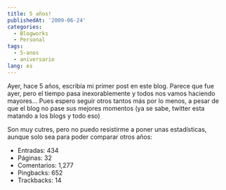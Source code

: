 ```yaml
---
title: 5 años!
publishedAt: '2009-06-24'
categories:
  - Blogworks
  - Personal
tags:
  - 5-anos
  - aniversario
lang: es
---
```


Ayer, hace 5 años, escribía mi primer post en este blog. Parece que fue ayer, pero el tiempo pasa inexorablemente y todos nos vamos haciendo mayores... Pues espero seguir otros tantos más por lo menos, a pesar de que el blog no pase sus mejores momentos (ya se sabe, twitter esta matando a los blogs y todo eso)

Son muy cutres, pero no puedo resistirme a poner unas estadísticas, aunque solo sea para poder comparar otros años:

- Entradas: 434
- Páginas: 32
- Comentarios: 1,277
- Pingbacks: 652
- Trackbacks: 14
